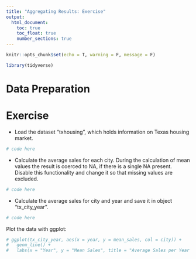 ```yaml
---
title: "Aggregating Results: Exercise"
output: 
  html_document:
    toc: true
    toc_float: true
    number_sections: true
---
```


```r
knitr::opts_chunk$set(echo = T, warning = F, message = F)
```

```r
library(tidyverse)
```


# Data Preparation

# Exercise

- Load the dataset "txhousing", which holds information on Texas housing market.

```r
# code here
```

- Calculate the average sales for each city. During the calculation of mean values the result is coerced to NA, if there is a single NA present. Disable this functionality and change it so that missing values are excluded.

```r
# code here
```

- Calculate the average sales for city and year and save it in object "tx_city_year".

```r
# code here
```

Plot the data with ggplot:

```r
# ggplot(tx_city_year, aes(x = year, y = mean_sales, col = city)) + 
#   geom_line() + 
#   labs(x = "Year", y = "Mean Sales", title = "Average Sales per Year and City")
```

